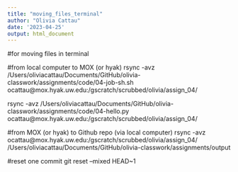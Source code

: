 ```yaml
---
title: "moving_files_terminal"
author: "Olivia Cattau"
date: '2023-04-25'
output: html_document
---
```


#for moving files in terminal

#from local computer to MOX (or hyak)
rsync -avz /Users/oliviacattau/Documents/GitHub/olivia-classwork/assignments/code/04-job-sh.sh ocattau@mox.hyak.uw.edu:/gscratch/scrubbed/olivia/assign_04/

rsync -avz /Users/oliviacattau/Documents/GitHub/olivia-classwork/assignments/code/04-hello.py ocattau@mox.hyak.uw.edu:/gscratch/scrubbed/olivia/assign_04/

#from MOX (or hyak) to Github repo (via local computer)
rsync -avz ocattau@mox.hyak.uw.edu:/gscratch/scrubbed/olivia/assign_04/ /Users/oliviacattau/Documents/GitHub/olivia-classwork/assignments/output

#reset one commit
git reset --mixed HEAD~1